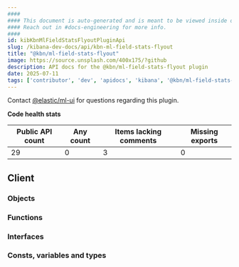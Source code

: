 ```yaml
---
####
#### This document is auto-generated and is meant to be viewed inside our experimental, new docs system.
#### Reach out in #docs-engineering for more info.
####
id: kibKbnMlFieldStatsFlyoutPluginApi
slug: /kibana-dev-docs/api/kbn-ml-field-stats-flyout
title: "@kbn/ml-field-stats-flyout"
image: https://source.unsplash.com/400x175/?github
description: API docs for the @kbn/ml-field-stats-flyout plugin
date: 2025-07-11
tags: ['contributor', 'dev', 'apidocs', 'kibana', '@kbn/ml-field-stats-flyout']
---
```




Contact [@elastic/ml-ui](https://github.com/orgs/elastic/teams/ml-ui) for questions regarding this plugin.

**Code health stats**

| Public API count  | Any count | Items lacking comments | Missing exports |
|-------------------|-----------|------------------------|-----------------|
| 29 | 0 | 3 | 0 |

## Client

### Objects
<DocDefinitionList data={kbnMlFieldStatsFlyoutObj.client.objects}/>

### Functions
<DocDefinitionList data={kbnMlFieldStatsFlyoutObj.client.functions}/>

### Interfaces
<DocDefinitionList data={kbnMlFieldStatsFlyoutObj.client.interfaces}/>

### Consts, variables and types
<DocDefinitionList data={kbnMlFieldStatsFlyoutObj.client.misc}/>

